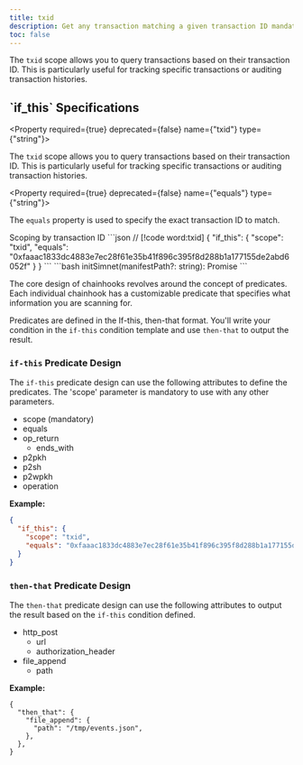 ```yaml
---
title: txid
description: Get any transaction matching a given transaction ID mandatory argument admits.
toc: false
---
```





<Root>

<API>

<div className='flex-1'>

The `txid` scope allows you to query transactions based on their transaction ID. This is particularly useful for tracking specific transactions or auditing transaction histories.

<h2>`if_this` Specifications</h2>

<Property required={true} deprecated={false} name={"txid"} type={"string"}>

The `txid` scope allows you to query transactions based on their transaction ID. This is particularly useful for tracking specific transactions or auditing transaction histories.

</Property>

<Property required={true} deprecated={false} name={"equals"} type={"string"}>

The `equals` property is used to specify the exact transaction ID to match.

</Property>

</div>

<APIExample className='w-full'>

<Tabs defaultValue="default">
  <TabsList className='flex flex-wrap'>
    <TabsTrigger value="default" className='tab group'>
      <Badge variant='outline' className='badge transition-colors hover:text-neutral-900 dark:group-hover:text-white'>Scoping by transaction ID</Badge>
    </TabsTrigger>
  </TabsList>
  <TabsContent value="default">
    ```json
    // [!code word:txid]
    {
      "if_this": {
        "scope": "txid",
        "equals": "0xfaaac1833dc4883e7ec28f61e35b41f896c395f8d288b1a177155de2abd6052f"
      }
    }
    ```
  </TabsContent>
</Tabs>

<Accordions>
  <Accordion title="Schema">
    ```bash
    initSimnet(manifestPath?: string): Promise<Simnet>
    ```
  </Accordion>
</Accordions>

</APIExample>

</API>

</Root>

The core design of chainhooks revolves around the concept of predicates. Each individual chainhook has a customizable predicate that specifies what information you are scanning for.

Predicates are defined in the If-this, then-that format. You'll write your condition in the `if-this` condition template and use `then-that` to output the result.

### `if-this` Predicate Design

The `if-this` predicate design can use the following attributes to define the predicates. The 'scope' parameter is mandatory to use with any other parameters.

- scope (mandatory)
- equals
- op_return
  - ends_with
- p2pkh
- p2sh
- p2wpkh
- operation

**Example:**

```json
{
  "if_this": {
    "scope": "txid",
    "equals": "0xfaaac1833dc4883e7ec28f61e35b41f896c395f8d288b1a177155de2abd6052f"
  }
}
```

### `then-that` Predicate Design

The `then-that` predicate design can use the following attributes to output the result based on the `if-this` condition defined.

- http_post
  - url
  - authorization_header
- file_append
  - path

**Example:**

```jsonc
{
  "then_that": {
    "file_append": {
      "path": "/tmp/events.json",
    },
  },
}
```